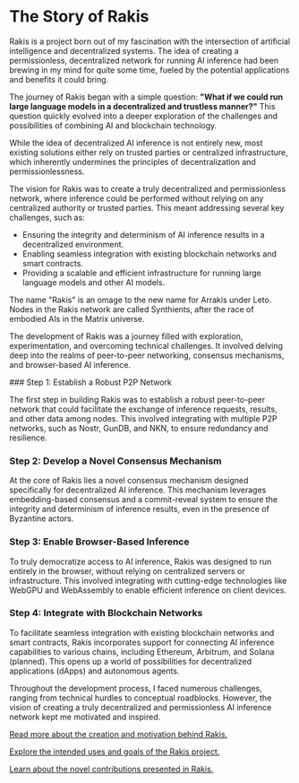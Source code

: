 
# The Story of Rakis

Rakis is a project born out of my fascination with the intersection of artificial intelligence and decentralized systems. The idea of creating a permissionless, decentralized network for running AI inference had been brewing in my mind for quite some time, fueled by the potential applications and benefits it could bring.

The journey of Rakis began with a simple question: **"What if we could run large language models in a decentralized and trustless manner?"** This question quickly evolved into a deeper exploration of the challenges and possibilities of combining AI and blockchain technology.

<Callout type="warning">
  While the idea of decentralized AI inference is not entirely new, most
  existing solutions either rely on trusted parties or centralized
  infrastructure, which inherently undermines the principles of decentralization
  and permissionlessness.
</Callout>

The vision for Rakis was to create a truly decentralized and permissionless network, where inference could be performed without relying on any centralized authority or trusted parties. This meant addressing several key challenges, such as:

- Ensuring the integrity and determinism of AI inference results in a decentralized environment.
- Enabling seamless integration with existing blockchain networks and smart contracts.
- Providing a scalable and efficient infrastructure for running large language models and other AI models.

<Callout type="info">
  The name "Rakis" is an omage to the new name for Arrakis under Leto. Nodes in
  the Rakis network are called Synthients, after the race of embodied AIs in the
  Matrix universe.
</Callout>

The development of Rakis was a journey filled with exploration, experimentation, and overcoming technical challenges. It involved delving deep into the realms of peer-to-peer networking, consensus mechanisms, and browser-based AI inference.

<Steps>
### Step 1: Establish a Robust P2P Network

The first step in building Rakis was to establish a robust peer-to-peer network that could facilitate the exchange of inference requests, results, and other data among nodes. This involved integrating with multiple P2P networks, such as Nostr, GunDB, and NKN, to ensure redundancy and resilience.

### Step 2: Develop a Novel Consensus Mechanism

At the core of Rakis lies a novel consensus mechanism designed specifically for decentralized AI inference. This mechanism leverages embedding-based consensus and a commit-reveal system to ensure the integrity and determinism of inference results, even in the presence of Byzantine actors.

### Step 3: Enable Browser-Based Inference

To truly democratize access to AI inference, Rakis was designed to run entirely in the browser, without relying on centralized servers or infrastructure. This involved integrating with cutting-edge technologies like WebGPU and WebAssembly to enable efficient inference on client devices.

### Step 4: Integrate with Blockchain Networks

To facilitate seamless integration with existing blockchain networks and smart contracts, Rakis incorporates support for connecting AI inference capabilities to various chains, including Ethereum, Arbitrum, and Solana (planned). This opens up a world of possibilities for decentralized applications (dApps) and autonomous agents.

</Steps>

Throughout the development process, I faced numerous challenges, ranging from technical hurdles to conceptual roadblocks. However, the vision of creating a truly decentralized and permissionless AI inference network kept me motivated and inspired.

[Read more about the creation and motivation behind Rakis.](/story-of-rakis/creation-and-motivation)

[Explore the intended uses and goals of the Rakis project.](/story-of-rakis/intended-uses-and-goals)

[Learn about the novel contributions presented in Rakis.](/story-of-rakis/novel-contributions)
